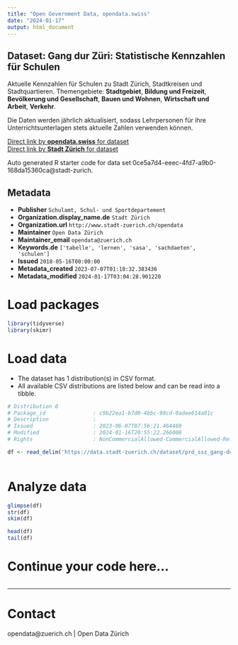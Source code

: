 ```yaml
---
title: "Open Government Data, opendata.swiss"
date: "2024-01-17"
output: html_document
---
```


## Dataset: Gang dur Züri: Statistische Kennzahlen für Schulen


Aktuelle Kennzahlen für Schulen zu Stadt Zürich, Stadtkreisen und Stadtquartieren. Themengebiete:  **Stadtgebiet**,  **Bildung und Freizeit**, **Bevölkerung und Gesellschaft**, **Bauen und Wohnen**, **Wirtschaft und Arbeit**, **Verkehr**.

Die Daten werden jährlich aktualisiert, sodass Lehrpersonen für ihre Unterrichtsunterlagen stets aktuelle Zahlen verwenden können.



[Direct link by **opendata.swiss** for dataset](https://opendata.swiss/de/dataset/gang-dur-zuri-statistische-kennzahlen-fur-schulen2)<br>
[Direct link by **Stadt Zürich** for dataset](https://data.stadt-zuerich.ch/dataset/prd_ssz_gang-dur-zueri_od1005)

Auto generated R starter code for data set 0ce5a7d4-eeec-4fd7-a9b0-168da15360ca@stadt-zurich.

## Metadata

- **Publisher** `Schulamt, Schul- und Sportdepartement`
- **Organization.display_name.de** `Stadt Zürich`
- **Organization.url** `http://www.stadt-zuerich.ch/opendata`
- **Maintainer** `Open Data Zürich`
- **Maintainer_email** `opendata@zuerich.ch`
- **Keywords.de** `['tabelle', 'lernen', 'sasa', 'sachdaeten', 'schulen']`
- **Issued** `2018-05-16T00:00:00`
- **Metadata_created** `2023-07-07T01:10:32.383436`
- **Metadata_modified** `2024-01-17T03:04:28.901220`


# Load packages

```r

library(tidyverse)
library(skimr)

```

# Load data

-   The dataset has 1 distribution(s) in CSV format.
-   All available CSV distributions are listed below and can be read into a tibble.

```r

# Distribution 0
# Package_id               : c9b22ea1-b7d0-4bbc-90cd-0adee614a01c
# Description              : 
# Issued                   : 2023-06-07T07:56:21.464469
# Modified                 : 2024-01-16T20:55:22.266008
# Rights                   : NonCommercialAllowed-CommercialAllowed-ReferenceNotRequired

df <- read_delim('https://data.stadt-zuerich.ch/dataset/prd_ssz_gang-dur-zueri_od1005/download/BEV100OD1005.csv')



```

# Analyze data

```r

glimpse(df)
str(df)
skim(df)

head(df)
tail(df)

```

# Continue your code here...

```r

```

------------------------------------------------------------------------

# Contact

opendata@zuerich.ch | Open Data Zürich
